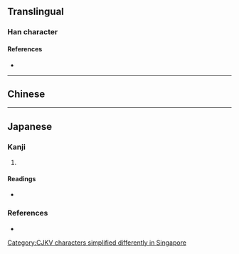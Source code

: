 {{character info/new}}
{{also|甾|𬎿}}
==Translingual==

===Han character===
{{Han char|rn=102|rad=田|as=03|sn=8|four=|canj=FW,XFW|ids=⿱[[小|⺍]][[田]]}}

====References====
* {{Han ref|kx=0760.031|dkj=21760|hdz=42531.011|uh=7544|ud=30020}}

----

==Chinese==
{{zh-see|留|sgss}}


[[Category:CJKV characters simplified differently in Singapore]]

----

==Japanese==

===Kanji===
{{ja-kanji|grade=|rs=田03}}

# {{alternative form of|留|lang=ja}}

====Readings====
* {{ja-readings|goon=[[る]] (ru)|kanon=[[りゅう]] (ryū)|kun=[[とめる]] (tomeru), [[とどまる]] (todomaru)|nanori=}}

===References===
* {{R:Koseki Moji|244000}}
